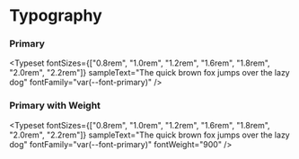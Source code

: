 
<Meta title="Gigamono/Typography" />

<style>{``}</style>

# Typography

### Primary

<Typeset
  fontSizes={["0.8rem", "1.0rem", "1.2rem", "1.6rem", "1.8rem", "2.0rem", "2.2rem"]}
  sampleText="The quick brown fox jumps over the lazy dog"
  fontFamily="var(--font-primary)"
/>

### Primary with Weight

<Typeset
  fontSizes={["0.8rem", "1.0rem", "1.2rem", "1.6rem", "1.8rem", "2.0rem", "2.2rem"]}
  sampleText="The quick brown fox jumps over the lazy dog"
  fontFamily="var(--font-primary)"
  fontWeight="900"
/>
